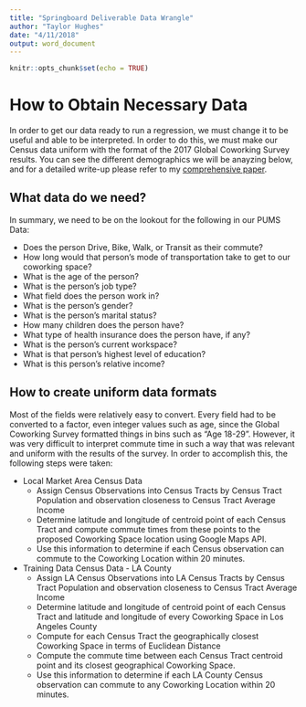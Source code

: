 ```yaml
---
title: "Springboard Deliverable Data Wrangle"
author: "Taylor Hughes"
date: "4/11/2018"
output: word_document
---
```


```r
knitr::opts_chunk$set(echo = TRUE)
```

# How to Obtain Necessary Data
In order to get our data ready to run a regression, we must change it to be useful and able to be interpreted. In order to do this, we must make our Census data uniform with the format of the 2017 Global Coworking Survey results. You can see the different demographics we will be anayzing below, and for a detailed write-up please refer to my [comprehensive paper](https://github.com/taylorhughes291/Coworking/blob/master/Data/Coworking_Data%20Wrangling.rmd).

## What data do we need?
In summary, we need to be on the lookout for the following in our PUMS Data:

* Does the person Drive, Bike, Walk, or Transit as their commute?
* How long would that person's mode of transportation take to get to our coworking space?
* What is the age of the person?
* What is the person's job type?
* What field does the person work in?
* What is the person's gender?
* What is the person's marital status?
* How many children does the person have?
* What type of health insurance does the person have, if any?
* What is the person's current workspace?
* What is that person's highest level of education?
* What is this person's relative income?

## How to create uniform data formats
Most of the fields were relatively easy to convert. Every field had to be converted to a factor, even integer values such as age, since the Global Coworking Survey formatted things in bins such as "Age 18-29". However, it was very difficult to interpret commute time in such a way that was relevant and uniform with the results of the survey. In order to accomplish this, the following steps were taken:

* Local Market Area Census Data
    + Assign Census Observations into Census Tracts by Census Tract Population and observation closeness to Census Tract Average Income
    + Determine latitude and longitude of centroid point of each Census Tract and compute commute times from these points to the proposed Coworking Space location using Google Maps API.
    + Use this information to determine if each Census observation can commute to the Coworking Location within 20 minutes.
* Training Data Census Data - LA County
    + Assign LA Census Observations into LA Census Tracts by Census Tract Population and observation closeness to Census Tract Average Income
    + Determine latitude and longitude of centroid point of each Census Tract and latitude and longitude of every Coworking Space in Los Angeles County
    + Compute for each Census Tract the geographically closest Coworking Space in terms of Euclidean Distance
    + Compute the commute time between each Census Tract centroid point and its closest geographical Coworking Space.
    + Use this information to determine if each LA County Census observation can commute to any Coworking Location within 20 minutes.
